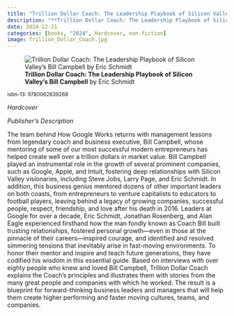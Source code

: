 ```yaml
---
title: "Trillion Dollar Coach: The Leadership Playbook of Silicon Valley's Bill Campbell"
description: "**Trillion Dollar Coach: The Leadership Playbook of Silicon Valley's Bill Campbell** by Eric Schmidt"
date: 2024-12-21
categories: [books, "2024", Hardcover, non-fiction]
image: Trillion_Dollar_Coach.jpg
---
```

![**Trillion Dollar Coach: The Leadership Playbook of Silicon Valley's Bill Campbell** by Eric Schmidt](Trillion_Dollar_Coach.jpg){fig-align="left"}

<sup>isbn-13: 9780062839268</sup>

*Hardcover*

*Publisher's Description*

The team behind How Google Works returns with management lessons from
legendary coach and business executive, Bill Campbell, whose mentoring of
some of our most successful modern entrepreneurs has helped create well
over a trillion dollars in market value. Bill Campbell played an
instrumental role in the growth of several prominent companies, such as
Google, Apple, and Intuit, fostering deep relationships with Silicon Valley
visionaries, including Steve Jobs, Larry Page, and Eric Schmidt. In
addition, this business genius mentored dozens of other important leaders
on both coasts, from entrepreneurs to venture capitalists to educators to
football players, leaving behind a legacy of growing companies, successful
people, respect, friendship, and love after his death in 2016. Leaders at
Google for over a decade, Eric Schmidt, Jonathan Rosenberg, and Alan Eagle
experienced firsthand how the man fondly known as Coach Bill built trusting
relationships, fostered personal growth—even in those at the pinnacle of
their careers—inspired courage, and identified and resolved simmering
tensions that inevitably arise in fast-moving environments. To honor their
mentor and inspire and teach future generations, they have codified his
wisdom in this essential guide. Based on interviews with over eighty people
who knew and loved Bill Campbell, Trillion Dollar Coach explains the
Coach’s principles and illustrates them with stories from the many great
people and companies with which he worked. The result is a blueprint for
forward-thinking business leaders and managers that will help them create
higher performing and faster moving cultures, teams, and companies.